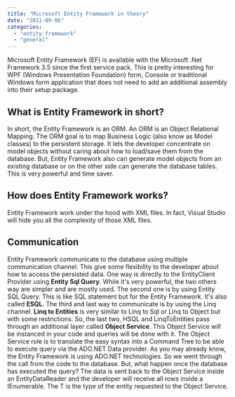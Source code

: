 ```yaml
---
title: "Microsoft Entity Framework in theory"
date: "2011-09-06"
categories: 
  - "entity-framework"
  - "general"
---
```


Microsoft Entity Framework (EF) is available with the Microsoft .Net Framework 3.5 since the first service pack. This is pretty interesting for WPF (Windows Presentation Foundation) form, Console or traditional Windows form application that does not need to add an additional assembly into their setup package.

## What is Entity Framework in short?

In short, the Entity Framework is an ORM. An ORM is an Object Relational Mapping. The ORM goal is to map Business Logic (also know as Model classes) to the persistent storage. It lets the developer concentrate on model objects without caring about how to load/save them from the database. But, Entity Framework also can generate model objects from an existing database or on the other side can generate the database tables. This is very powerful and time saver.

## How does Entity Framework works?

Entity Framework work under the hood with XML files. In fact, Visual Studio will hide you all the complexity of those XML files.

## Communication

Entity Framework communicate to the database using multiple communication channel. This give some flexibility to the developer about how to access the persisted data. One way is directly to the EntityClient Provider using **Entity Sql Query**. While it's very powerful, the two others way are simpler and are mostly used. The second one is by using Entity SQL Query. This is like SQL statement but for the Entity Framework. It's also called **ESQL**. The third and last way to communicate is by using the Linq channel. **Linq to Entities** is very similar to Linq to Sql or Linq to Object but with some restrictions. So, the last two, HSQL and LinqToEntities pass through an additional layer called **Object Service**. This Object Service will be instanced in your code and queries will be done with it. The Object Service role is to translate the easy syntax into a Command Tree to be able to execute query via the ADO.NET Data provider. As you may already know, the Entity Framework is using ADO.NET technologies. So we went through the call from the code to the database. But, what happen once the database has executed the query? The data is sent back to the Object Service inside an EntityDataReader and the developer will receive all rows inside a IEnumerable. The T is the type of the entity requested to the Object Service.

